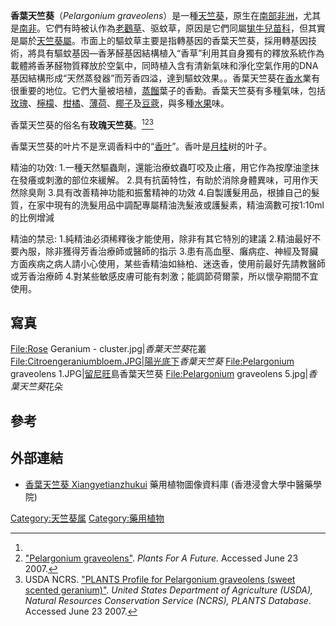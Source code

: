 {{Speciesbox
| name = 香葉天竺葵
| image = Rose Geranium.jpg
| image_width = 250px
| genus = Pelargonium
| species = graveolens
| authority = L'Hér.<ref name="grin">USDA ARS NPGS. [http://www.ars-grin.gov/cgi-bin/npgs/html/taxon.pl?317549 "Pelargonium graveolens information from NPGS/GRIN"] {{webarchive|url=https://web.archive.org/web/20090328115350/http://www.ars-grin.gov/cgi-bin/npgs/html/taxon.pl?317549 |date=2009-03-28 }}. ''United States Department of Agriculture (USDA), Agricultural Research Service (ARS), National Plant Germplasm System (NPGS). Accessed June 23 2007.</ref>
}}

'''香葉天竺葵'''（''Pelargonium graveolens''）是一種[[天竺葵|天竺葵]]，原生在[[南部非洲|南部非洲]]，尤其是[[南非|南非]]。它們有時被认作為[[老鸛草屬|老鸛草]]、驱蚊草，原因是它們同屬[[牻牛儿苗科|牻牛兒苗科]]，但其實是屬於[[天竺葵属|天竺葵屬]]。市面上的驅蚊草主要是指轉基因的香葉天竺葵，採用轉基因技術，將具有驅蚊基因—香茅醛基因結構植入“香草”利用其自身獨有的釋放系統作為載體將香茅醛物質釋放於空氣中，同時植入含有清新氣味和淨化空氣作用的DNA基因結構形成“天然蒸發器”而芳香四溢，達到驅蚊效果。。香葉天竺葵在[[香水|香水]]業有很重要的地位。它們大量被培植，[[蒸餾|蒸餾]]葉子的香勳。香葉天竺葵有多種氣味，包括[[玫瑰|玫瑰]]、[[檸檬|檸檬]]、[[柑橘|柑橘]]、[[薄荷|薄荷]]、[[椰子|椰子]]及[[豆蔲|豆蔲]]，與多種[[水果|水果]]味。

香葉天竺葵的俗名有'''玫瑰天竺葵'''。<ref name="grin"/><ref name="ibiblio">[http://www.ibiblio.org/pfaf/cgi-bin/arr_html?Pelargonium+graveolens "Pelargonium graveolens"]. ''Plants For A Future.'' Accessed June 23 2007.</ref><ref name="plants">USDA NCRS. [http://plants.usda.gov/java/profile?symbol=PEGR11 "PLANTS Profile for Pelargonium graveolens (sweet scented geranium)"]. ''United States Department of Agriculture (USDA), Natural Resources Conservation Service (NCRS), PLANTS Database''. Accessed June 23 2007.</ref>

香葉天竺葵的叶片不是烹调香料中的“[[香叶|香叶]]”。香叶是[[月桂|月桂]]树的叶子。

精油的功效:
1.一種天然驅蟲劑，還能治療蚊蟲叮咬及止癢，用它作為按摩油塗抹在發癢或刺激的部位來緩解。
2.具有抗菌特性，有助於消除身體異味，可用作天然除臭劑
3.具有改善精神功能和振奮精神的功效
4.自製護髮用品，根據自己的髮質，在家中現有的洗髮用品中調配專屬精油洗髮液或護髮素，精油滴數可按1:10ml的比例增減

精油的禁忌:
1.純精油必須稀釋後才能使用，除非有其它特別的建議
2.精油最好不要內服，除非獲得芳香治療師或醫師的指示
3.患有高血壓、癱病症、神經及腎臟方面疾病之病人請小心使用，某些香精油如絲柏、迷迭香，使用前最好先請教醫師或芳香治療師
4.對某些敏感皮膚可能有刺激；能調節荷爾蒙，所以懷孕期間不宜使用。

== 寫真 ==
<gallery>
File:Rose Geranium - cluster.jpg|''香葉天竺葵''花叢
File:Citroengeraniumbloem.JPG|陽光底下''香葉天竺葵''
File:Pelargonium graveolens 1.JPG|[[留尼旺|留尼旺]]島香葉天竺葵
File:Pelargonium graveolens 5.jpg|''香葉天竺葵''花朵
</gallery>

== 參考 ==
{{reflist}}

==外部連結==		
* [http://libproject.hkbu.edu.hk/was40/detail?lang=ch&channelid=1288&searchword=herb_id=D00643 香葉天竺葵 Xiangyetianzhukui] 藥用植物圖像資料庫 (香港浸會大學中醫藥學院) {{zh-hant}}{{en}}
{{Taxonbar|from=Q164306}}

[[Category:天竺葵属|Category:天竺葵属]]
[[Category:藥用植物|Category:藥用植物]]